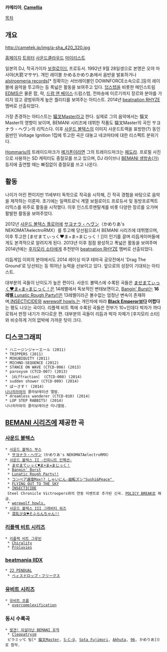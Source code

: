 '''카메리아''', '''[[동백꽃|Camellia]]'''

[[목차]]

== 개요 ==
http://cametek.jp/img/a-sha_420_320.jpg

[http://cametek.jp/ 홈페이지]
[http://twitter.com/cametek 트위터]
[https://soundcloud.com/cametek 사운드클라우드]
[http://www.nicovideo.jp/mylist/16888369 마이리스트]

일본의 DJ, 작곡가이자 [[보컬로이드]] 프로듀서. 1992년 9월 28일생으로 본명은 오야 마사야(大箭マサヤ). 개인 레이블 かめるかめりあ에서 음반을 발표하거나 [[alstroemeria records]][* 정확히는 서브레이블인 DOWNFORCE소속으로.]등의 레이블에 음악을 투고하는 등 폭넓은 활동을 보여주고 있다. [[덥스텝]]을 비롯한 메인스트림 [[EDM]]등은 물론 팝, 락, [[드럼 앤 베이스]]·드럼스텝, 전파송에 이르기까지 장르와 분야를 가리지 않고 광범위하게 높은 퀄리티를 보여주는 아티스트. 2014년 [[beatnation RHYZE]] 멤버로 선출되었다.

가장 존경하는 아티스트는 [[猫叉Master]]라고 한다. 실제로 그의 음악에서는 猫叉Master의 영향이 보이며, BEMANI 시리즈에 데뷔한 작품도 猫叉Master의 곡인 サヨナラ・ヘヴン의 리믹스다. 이후 [[사운드 볼텍스]]의 이미지 사운드트랙을 표방한(?) 동인음반인 Voltage Ignition 1집에 투고한 곡은 대놓고 네코마타에 대한 리스펙트 분위기다. 

[[Hommarju]]의 트레이드마크가 [[메가폰]]이라면 그의 트레이드마크는 [[페도라]]. 프로필 사진으로 사용하는 SD 캐릭터도 중절모를 쓰고 있으며, DJ 라이브나 [[BEMANI 생방송(가)]] 등지에 출연할 때는 빠짐없이 중절모를 쓰고 나온다.

== 활동 ==
나이가 어린 편이지만 11세부터 독학으로 작곡을 시작해, 긴 작곡 경험을 바탕으로 음악을 제작하는 이론파. 초기에는 일렉트로닉 계열 보컬로이드 프로듀서 및 동방프로젝트 리믹스를 위주로 활동을 시작했다. 이후 인스트루멘탈계를 비롯 다양한 장르를 오가며 활발한 활동을 보여주었다. 

2012년 [[사운드 볼텍스 플로어]]에 [[サヨナラ・ヘヴン]]（かめりあ's NEKOMATAelectroRMX）를 투고해 당선됨으로서 BEMANI 시리즈에 데뷔했으며, 이후 투고한 [ませまてぃっく♥ま+ま=まじっく！]]이 인기를 끌며 리듬게이머들에게도 본격적으로 알려지게 된다. 2013년 이후 점점 왕성하고 폭넓은 활동을 보여주며 2014년에는 [[후지모리 소타]]에게 추천받아 [[beatnation RHYZE]] 멤버로 선출되었다. 

리듬게임 이외의 분야에서도 2014 레이싱 미쿠 테마곡 공모전에서 'Drag The Ground'로 당선되는 등 뛰어난 능력을 선보이고 있다. 앞으로의 성장이 기대되는 아티스트.

대부분의 곡들이 난이도가 높은 편이다. 사운드 볼텍스에 수록된 곡들은 [[ませまてぃっく♥ま+ま=まじっく！]]은 14레벨에서 독보적인 변태보면이고, [[Bangin' Burst]]는 '''16레벨''',[[Lunatic Rough Party!!]]은 13레벨이라곤 볼수없는 엄청난 변속이 존재하며,[[INSECTICIDE]]와 [[werewolf howls.]]는 개인차에 따라 '''[[Black Emperor]]보다 어렵다'''는 평도 나오는 곡이다. 리플렉 비트 쪽에 수록된 곡들은 전부가 10+인데다 박자가 까다로워서 판정 내기가 까다로운 편. 대부분의 곡들이 리듬과 박자 자체가 [후지모리 소타]와 비슷하게 거의 없박에 가까운 탓이 크다.

== 디스코그래피 ==
 * ハニージンジャーエール (2011)
 * TRIPPERS (2011)
 * MIKUBIQUITY (2011)
 * MICHNO-SEQUENCE (2012)
 * STANCE ON WAVE (CTCD-006) (2013)
 * paroxysm (CTCD-007) (2013)
 * ［diffraction］ (CTCD-008) (2014)
 * sudden shower (CTCD-009) (2014)
 * ばーさす！ (2014)
 [[나나히라]]와의 콜라보레이션 앨범.
 * dreamless wanderer (CTCD-010) (2014)
 * LOP STEP RABBITS! (2014)
 나나히라와의 콜라보레이션 미니앨범.

== [[BEMANI 시리즈]]에 제공한 곡 ==
=== [[사운드 볼텍스]] ===
 * [[사운드 볼텍스 부스]]
  * [[サヨナラ・ヘヴン]]（かめりあ's NEKOMATAelectroRMX）
 * [[사운드 볼텍스 II -인피니트 인펙션-]]
  * [[ませまてぃっく♥ま+ま=まじっく！]]
  * [[Bangin' Burst]]
  * [[Lunatic Rough Party!!]]
  * [[コンベア速度Max!%3F%20しゃいにん☆廻転ズシ"Sushi&Peace"|コンベア速度Max!? しゃいにん☆廻転ズシ"Sushi&Peace" ]]
  * [[FLYING OUT TO THE SKY]]
  * [[INSECTICIDE]]
  Steel Chronicle Victroopers와의 연동 이벤트로 추가된 신곡. [[POLICY BREAK]]로 해금.
  * [[werewolf howls.]]
 * [[사운드 볼텍스 III 그래비티 워즈]]
  * [[混乱少女♥そふらんちゃん!!]]
=== [[리플렉 비트 시리즈]] ===
 * [[리플렉 비트 그루빈]]
  * [[Chirality]]
  * [[Proluvies]]
=== [[beatmania IIDX]] ===
 * [[beatmania IIDX 22 PENDUAL|22 PENDUAL]]
  * [[ベィスドロップ・フリークス]]
=== [[유비트 시리즈]] ===
 * [[유비트 프롭]]
  * [[overcomplexification]]
=== 동시 수록곡 ===
 * [[발견! 되살아난 BEMANI 유적]] 
  * [[Cleopatrysm]]
  ピラミッ℃ 팀[* [[猫叉Master]], [[S-C-U]], [[Sota Fujimori]], [[Akhuta]], [[96]], かめりあ]으로 합작.
